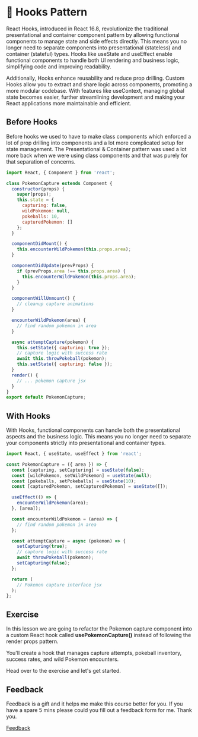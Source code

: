 
<Meta title="Lessons/🥉 Bronze/🎣 Hooks Pattern/01-Lesson" />

# 🎣 Hooks Pattern

React Hooks, introduced in React 16.8, revolutionize the traditional presentational and container component pattern by allowing functional components to manage state and side effects directly. This means you no longer need to separate components into presentational (stateless) and container (stateful) types. Hooks like useState and useEffect enable functional components to handle both UI rendering and business logic, simplifying code and improving readability.

Additionally, Hooks enhance reusability and reduce prop drilling. Custom Hooks allow you to extract and share logic across components, promoting a more modular codebase. With features like useContext, managing global state becomes easier, further streamlining development and making your React applications more maintainable and efficient.

## Before Hooks

Before hooks we used to have to make class components which enforced a lot of prop drilling into components and a lot more complicated setup for state management. The Presentational & Container pattern was used a lot more back when we were using class components and that was purely for that separation of concerns.

```jsx
import React, { Component } from 'react';

class PokemonCapture extends Component {
  constructor(props) {
    super(props);
    this.state = {
      capturing: false,
      wildPokemon: null,
      pokeballs: 10,
      capturedPokemon: []
    };
  }

  componentDidMount() {
    this.encounterWildPokemon(this.props.area);
  }

  componentDidUpdate(prevProps) {
    if (prevProps.area !== this.props.area) {
      this.encounterWildPokemon(this.props.area);
    }
  }

  componentWillUnmount() {
    // cleanup capture animations
  }

  encounterWildPokemon(area) {
    // find random pokemon in area
  }

  async attemptCapture(pokemon) {
    this.setState({ capturing: true });
    // capture logic with success rate
    await this.throwPokeball(pokemon);
    this.setState({ capturing: false });
  }
  render() {
    // ... pokemon capture jsx
  }
}
export default PokemonCapture;
```

## With Hooks

With Hooks, functional components can handle both the presentational aspects and the business logic. This means you no longer need to separate your components strictly into presentational and container types.

```jsx
import React, { useState, useEffect } from 'react';

const PokemonCapture = ({ area }) => {
  const [capturing, setCapturing] = useState(false);
  const [wildPokemon, setWildPokemon] = useState(null);
  const [pokeballs, setPokeballs] = useState(10);
  const [capturedPokemon, setCapturedPokemon] = useState([]);

  useEffect(() => {
    encounterWildPokemon(area);
  }, [area]);

  const encounterWildPokemon = (area) => {
    // find random pokemon in area
  };

  const attemptCapture = async (pokemon) => {
    setCapturing(true);
    // capture logic with success rate
    await throwPokeball(pokemon);
    setCapturing(false);
  };

  return (
    // Pokemon capture interface jsx
  );
};
```

## Exercise

In this lesson we are going to refactor the Pokemon capture component into a custom React hook called **usePokemonCapture()** instead of following the render props pattern.

You'll create a hook that manages capture attempts, pokeball inventory, success rates, and wild Pokemon encounters.

Head over to the exercise and let's get started.

## Feedback

Feedback is a gift and it helps me make this course better for you. If you have a spare 5 mins please could you fill out a feedback form for me. Thank you.

[Feedback](https://github.com/code-mattclaffey/react-design-patterns/issues/new)
